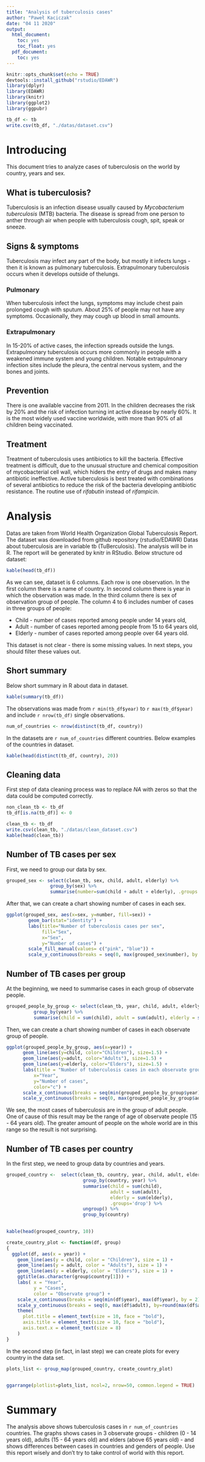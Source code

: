 ```yaml
---
title: "Analysis of tuberculosis cases"
author: "Paweł Kaciczak"
date: "04 11 2020"
output:
  html_document:
    toc: yes
    toc_float: yes
  pdf_document:
    toc: yes
---
```


```r
knitr::opts_chunk$set(echo = TRUE)
devtools::install_github("rstudio/EDAWR")
library(dplyr)
library(EDAWR)
library(knitr)
library(ggplot2)
library(ggpubr)
```

```r
tb_df <- tb
write.csv(tb_df, "./datas/dataset.csv")
```

# Introducing
This document tries to analyze cases of tuberculosis on the world by country, years and sex.

## What is tuberculosis?
Tuberculosis is an infection disease usually caused by *Mycobacterium tuberculosis* (MTB) bacteria. The disease is spread from one person to anther through air when people with tuberculosis cough, spit, speak or sneeze.

## Signs & symptoms
Tuberculosis may infect any part of the body, but mostly it infects lungs - then it is known as pulmonary tuberculosis. Extrapulmonary tuberculosis occurs when it develops outside of thelungs.

### Pulmonary
When tuberculosis infect the lungs, symptoms may include chest pain prolonged cough with sputum. About 25% of people may not have any symptoms. Occasionally, they may cough up blood in small amounts.

### Extrapulmonary
In 15-20% of active cases, the infection spreads outside the lungs. Extrapulmonary tuberculosis occurs more commonly in people with a weakened immune system and young children. Notable extrapulmonary infection sites include the pleura, the central nervous system, and the bones and joints.

## Prevention
There is one available vaccine from 2011. In the children decreases the risk by 20% and the risk of infection turning int active disease by nearly 60%.
It is the most widely used vaccine worldwide, with more than 90% of all children being vaccinated.

## Treatment
Treatment of tuberculosis uses antibiotics to kill the bacteria. Effective treatment is difficult, due to the unusual structure and chemical composition of mycobacterial cell wall, which hiders the entry of drugs and makes many antibiotic ineffective.
Active tuberculosis is best treated with combinations of several antibiotics to reduce the risk of the bacteria developing antibiotic resistance. The routine use of *rifabutin* instead of *rifampicin*.

# Analysis
Datas are taken from World Health Organization Global Tuberculosis Report. The dataset was downloaded from github repository (rstudio/EDAWR)
Datas about tuberculosis are in variable tb (TuBerculosis).
The analysis will be in R. The report will be generated by knitr in RStudio.
Below structure od dataset:
```r
kable(head(tb_df))
```
As we can see, dataset is 6 columns. Each row is one observation. In the first column there is a name of country. In second column there is year in which the observation was made. In the third column there is sex of observation group of people.
The column 4 to 6 includes number of cases in three groups of people:
<ul>
  <li> Child -  number of cases reported among people under 14 years old,</li>
  <li> Adult - number of cases reported among people from 15 to 64 years old,</li>
  <li> Elderly - number of cases reported among people over 64 years old. </li>
</ul>
This dataset is not clear - there is some missing values. In next steps, you should filter these values out.

## Short summary
Below short summary in R about data in dataset.

```r
kable(summary(tb_df))
```

The observations was made from `r min(tb_df$year)` to `r max(tb_df$year)` and include `r nrow(tb_df)` single observations.

```r
num_of_countries <- nrow(distinct(tb_df, country))
```

In the datasets are `r num_of_countries` different countries. Below examples of the countries in dataset.
```r
kable(head(distinct(tb_df, country), 20))
```

## Cleaning data
First step of data cleaning process was to replace *NA* with zeros so that the data could be computed correctly.

```r
non_clean_tb <- tb_df
tb_df[is.na(tb_df)] <- 0

clean_tb <- tb_df
write.csv(clean_tb, "./datas/clean_dataset.csv")
kable(head(clean_tb))
```

## Number of TB cases per sex
First, we need to group our data by sex.

```r
grouped_sex <- select(clean_tb, sex, child, adult, elderly) %>%
                group_by(sex) %>%
                summarise(number=sum(child + adult + elderly), .groups = 'drop')
```

After that, we can create a chart showing number of cases in each sex.

```r
ggplot(grouped_sex, aes(x=sex, y=number, fill=sex)) +
        geom_bar(stat="identity") +
        labs(title="Number of tuberculosis cases per sex",
             fill="Sex",
             x="Sex",
             y="Number of cases") +
        scale_fill_manual(values= c("pink", "blue")) +
        scale_y_continuous(breaks = seq(0, max(grouped_sex$number), by = 5000000))
```

## Number of TB cases per group
At the beginning, we need to summarise cases in each group of observate people.

```r
grouped_people_by_group <- select(clean_tb, year, child, adult, elderly) %>%
          group_by(year) %>%
          summarise(child = sum(child), adult = sum(adult), elderly = sum(elderly), .groups = 'drop')
```

Then, we can create a chart showing number of cases in each observate group of people.

```r
ggplot(grouped_people_by_group, aes(x=year)) +
      geom_line(aes(y=child, color="Children"), size=1.5) +
      geom_line(aes(y=adult, color="Adults"), size=1.5) +
      geom_line(aes(y=elderly, color="Elders"), size=1.5) +
      labs(title = "Number of tuberculosis cases in each observate group",
          x="Year",
          y="Number of cases",
          color="c") +
      scale_x_continuous(breaks = seq(min(grouped_people_by_group$year), max(grouped_people_by_group$year), by = 2)) +
      scale_y_continuous(breaks = seq(0, max(grouped_people_by_group$adult), by = 500000))

```

We see, the most cases of tuberculosis are in the group of adult people. One of cause of this result may be the range of age of observate people (15 - 64 years old). The greater amount of people on the whole world are in this range so the result is not surprising.

## Number of TB cases per country
In the first step, we need to group data by countries and years.

```r
grouped_country <-  select(clean_tb, country, year, child, adult, elderly) %>%
                            group_by(country, year) %>%
                            summarise(child = sum(child),
                                      adult = sum(adult),
                                      elderly = sum(elderly),
                                      .groups='drop') %>%
                            ungroup() %>%
                            group_by(country)
  

kable(head(grouped_country, 10))
``` 


```r
create_country_plot <- function(df, group)
{
  ggplot(df, aes(x = year)) +
    geom_line(aes(y = child, color = "Children"), size = 1) +
    geom_line(aes(y = adult, color = "Adults"), size = 1) +
    geom_line(aes(y = elderly, color = "Elders"), size = 1) +
    ggtitle(as.character(group$country[1])) +
    labs( x = "Year",
          y = "Cases", 
          color = "Observate group") +
    scale_x_continuous(breaks = seq(min(df$year), max(df$year), by = 2)) + 
    scale_y_continuous(breaks = seq(0, max(df$adult), by=round(max(df$adult)/4, 0))) +
    theme(
      plot.title = element_text(size = 10, face = "bold"),
      axis.title = element_text(size = 10, face = "bold"),
      axis.text.x = element_text(size = 8)
    )
}
```

In the second step (in fact, in last step) we can create plots for every country in the data set.
```r
plots_list <- group_map(grouped_country, create_country_plot)


ggarrange(plotlist=plots_list, ncol=2, nrow=50, common.legend = TRUE)
```

# Summary
The analysis above shows tuberculosis cases in `r num_of_countries` countries. The graphs shows cases in 3 observate groups - children (0 - 14 years old), adults (15 - 64 years old) and elders (above 65 years old) - and shows differences between cases in countries and genders of people. Use this report wisely and don't try to take control of world with this report.